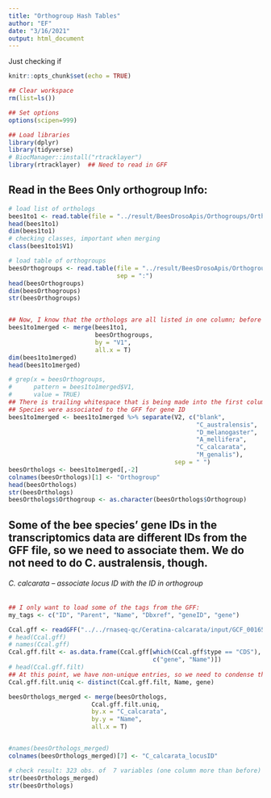 ```yaml
---
title: "Orthogroup Hash Tables"
author: "EF"
date: "3/16/2021"
output: html_document
---
```


Just checking if 

```r
knitr::opts_chunk$set(echo = TRUE)
```

```r
## Clear workspace
rm(list=ls())

## Set options
options(scipen=999)

## Load libraries
library(dplyr)
library(tidyverse)
# BiocManager::install("rtracklayer")
library(rtracklayer)  ## Need to read in GFF
```

## Read in the Bees Only orthogroup Info:
```r

# load list of orthologs
bees1to1 <- read.table(file = "../result/BeesDrosoApis/Orthogroups/Orthogroups_SingleCopyOrthologues.txt")
head(bees1to1)
dim(bees1to1)
# checking classes, important when merging
class(bees1to1$V1)

# load table of orthogroups
beesOrthogroups <- read.table(file = "../result/BeesDrosoApis/Orthogroups/Orthogroups.txt",
                              sep = ":")
head(beesOrthogroups)
dim(beesOrthogroups)
str(beesOrthogroups)


## Now, I know that the orthologs are all listed in one column; before we deal with that, let's merge with the 1:1's:
bees1to1merged <- merge(bees1to1,
                        beesOrthogroups,
                        by = "V1",
                        all.x = T)
dim(bees1to1merged)
head(bees1to1merged)

# grep(x = beesOrthogroups,
#      pattern = bees1to1merged$V1,
#      value = TRUE)
## There is trailing whitespace that is being made into the first column
## Species were associated to the GFF for gene ID
bees1to1merged <- bees1to1merged %>% separate(V2, c("blank",
                                                    "C_australensis",
                                                    "D_melanogaster",
                                                    "A_mellifera",
                                                    "C_calcarata",
                                                    "M_genalis"),
                                              sep = " ")
beesOrthologs <- bees1to1merged[,-2]
colnames(beesOrthologs)[1] <- "Orthogroup"
head(beesOrthologs)
str(beesOrthologs)
beesOrthologs$Orthogroup <- as.character(beesOrthologs$Orthogroup)
```

## Some of the bee species' gene IDs in the transcriptomics data are different IDs from the GFF file, so we need to associate them. We do not need to do C. australensis, though.

###### C. calcarata -- associate locus ID with the ID in orthogroup
```r
## I only want to load some of the tags from the GFF:
my_tags <- c("ID", "Parent", "Name", "Dbxref", "geneID", "gene")

Ccal.gff <- readGFF("../../rnaseq-qc/Ceratina-calcarata/input/GCF_001652005.1_ASM165200v1_genomic.gff.gz", tags = my_tags)
# head(Ccal.gff)
# names(Ccal.gff)
Ccal.gff.filt <- as.data.frame(Ccal.gff[which(Ccal.gff$type == "CDS"),
                                        c("gene", "Name")])
# head(Ccal.gff.filt)
## At this point, we have non-unique entries, so we need to condense this:
Ccal.gff.filt.uniq <- distinct(Ccal.gff.filt, Name, gene) 

beesOrthologs_merged <- merge(beesOrthologs,
                       Ccal.gff.filt.uniq,
                       by.x = "C_calcarata",
                       by.y = "Name",
                       all.x = T)


#names(beesOrthologs_merged)
colnames(beesOrthologs_merged)[7] <- "C_calcarata_locusID"

# check result: 323 obs. of  7 variables (one column more than before)
str(beesOrthologs_merged)
str(beesOrthologs)


```